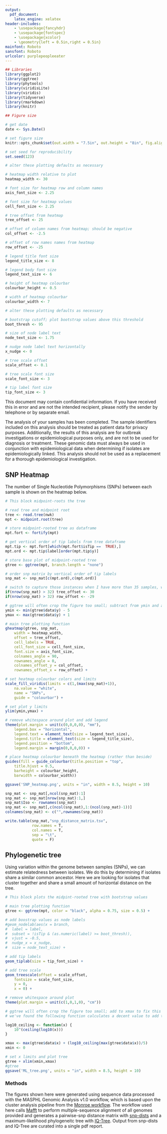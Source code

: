 ```yaml
---
output:
  pdf_document:
    latex_engine: xelatex
header-includes:
    - \usepackage{fancyhdr}
    - \usepackage{fontspec}
    - \usepackage{xcolor}
    - \geometry{left = 0.5in,right = 0.5in}
mainfont: Roboto
sansfont: Roboto
urlcolor: purplepeopleeater
---
```

<!-- define color and adjust lengths for header and footer-->
\definecolor{purplepeopleeater}{RGB}{106,13,75}
\addtolength{\headheight}{3.0cm}
\addtolength{\topmargin}{-0.5in}
\addtolength{\footskip}{-0.225in}

<!-- % setup header -->
\pagestyle{fancy}
\fancyhf{}

<!-- header content -->
<!-- Uncomment the line of code below to include a header -->
\fancyhead[R]{\Huge MASPHL Genomic Analysis\\
\Large `r paste(Sys.Date())`}

<!-- create red header line -->
\renewcommand{\headrulewidth}{1pt}
\renewcommand{\headrule}{\hbox to\headwidth{%
    \color{purplepeopleeater}\leaders\hrule height \headrulewidth\hfill}}

<!-- footer content --> 
\fancyfoot[C]{For surveillance use only, not for clinical or research use.} 
\fancyfoot[R]{\thepage}

<!-- create red footer line -->
\renewcommand{\footrulewidth}{1pt}
\renewcommand{\footrule}{\hbox to\headwidth{%
    \color{purplepeopleeater}\leaders\hrule height \headrulewidth\hfill}}

```r

## Libraries
library(ggplot2)
library(ggtree)
library(phytools)
library(viridisLite)
library(viridis)
library(tidyverse)
library(rmarkdown)
library(knitr)

## Figure size

# get date
date <- Sys.Date()

# set figure size
knitr::opts_chunk$set(out.width = "7.5in", out.height = "8in", fig.align = "left")

# set seed for reproducibility
set.seed(123)

```

```r

# alter these plotting defaults as necessary

# heatmap width relative to plot
heatmap_width <- 30

# font size for heatmap row and column names
axis_font_size <- 2.25

# font size for heatmap values
cell_font_size <- 2.25

# tree offset from heatmap
tree_offset <- 25

# offset of column names from heatmap; should be negative
col_offset <- -2.5

# offset of row names names from heatmap
row_offset <- -25

# legend title font size
legend_title_size <- 8

# legend body font size
legend_text_size <- 6

# height of heatmap colourbar
colourbar_height <- 0.5

# width of heatmap colourbar
colourbar_width <- 7

```

```r

# alter these plotting defaults as necessary

# bootstrap cutoff; plot bootstrap values above this threshold
boot_thresh <- 95

# size of node label text
node_text_size <- 1.75

# nudge node label text horizontally
x_nudge <- 0

# tree scale offset
scale_offset <- 0.1

# tree scale font size
scale_font_size <- 3

# tip label font size
tip_font_size <- 3

```
This document may contain confidential information. If you have received this in error and are not the intended recipient, please notify the sender by telephone or by separate email.

The analysis of your samples has been completed. The sample identifiers included on this analysis should be treated as patient data for privacy purposes. Additionally, the results of this analysis are for outbreak investigations or epidemiological purposes only, and are not to be used for diagnosis or treatment. These genomic data must always be used in conjunction with epidemiological data when determining if isolates are epidemiologically linked. This analysis should not be used as a replacement for a thorough epidemiological investigation.

## SNP Heatmap

The number of Single Nucleotide Polymorphisms (SNPs) between each sample is shown on the heatmap below.

```r

# This block midpoint-roots the tree

# read tree and midpoint root
tree <- read.tree(nwk)
mpt <- midpoint.root(tree)

# store midpoint-rooted tree as dataframe
mpt.fort <- fortify(mpt)

# get vertical order of tip labels from tree dataframe
mpt.tip <- mpt.fort[which(mpt.fort$isTip ==  TRUE),]
mpt.ord <- mpt.tip$label[order(mpt.tip$y)]

# store base plot of midpoint-rooted tree
gtree <- ggtree(mpt, branch.length = "none")

```

```r

# order snp matrix by vertical order of tip labels
snp_mat <- snp_mat[c(mpt.ord),c(mpt.ord)]

# switch to capture those instances when I have more than 35 samples, which throws off the dendogram/snp matrix formatting
if(nrow(snp_mat) > 32) tree_offset <- 30
if(nrow(snp_mat) > 32) row_offset <- -29

```

```r

# ggtree will often crop the figure too small; subtract from ymin and add to ymax to fix this
ymin <- min(gtree$data$y) - 5
ymax <- max(gtree$data$y) + 1

# main tree plotting function
gheatmap(gtree, snp_mat,
    width = heatmap_width,
    offset = tree_offset,
    cell_labels = TRUE,
    cell_font_size = cell_font_size,
    font.size = axis_font_size,
    colnames_angle = 90,
    rownames_angle = 0,
    colnames_offset_y = col_offset,
    rownames_offset_x = row_offset) +

# set heatmap colourbar colors and limits
scale_fill_viridis(limits = c(1,(max(snp_mat)+1)),
    na.value = "white",
    name = "SNPs",
    guide = "colourbar") +

# set plot y limits
ylim(ymin,ymax) +

# remove whitespace around plot and add legend
theme(plot.margin = unit(c(0,0,0,0), "mm"),
    legend.box = "horizontal",
    legend.text = element_text(size = legend_text_size),
    legend.title = element_text(size = legend_title_size),
    legend.position = "bottom",
    legend.margin = margin(0,0,0,0)) +

# place heatmap colourbar beneath the heatmap (rather than beside)
guides(fill = guide_colourbar(title.position = "top",
    title.hjust = 0.5,
    barheight = colourbar_height,
    barwidth = colourbar_width))

ggsave('SNP_heatmap.png', units = "in", width = 8.5, height = 10)

snp_mat <- snp_mat[,ncol(snp_mat):1]
snp_mat <- snp_mat[nrow(snp_mat):1,]
snp_mat$Iso <- rownames(snp_mat)
snp_mat <- snp_mat[,c(ncol(snp_mat),1:(ncol(snp_mat)-1))]
colnames(snp_mat) <- c("",rownames(snp_mat))

write.table(snp_mat,"snp_distance_matrix.tsv",
            row.names = T,
            col.names = T,
            sep = "\t",
            quote = F)
```
\newpage
## Phylogenetic tree

Using variation within the genome between samples (SNPs), we can estimate relatedness between isolates. We do this by determining if isolates share a similar common ancestor. Here we are looking for isolates that cluster together and share a small amount of horizontal distance on the tree.

```r

# This block plots the midpint-rooted tree with bootstrap values

# main tree plotting function
gtree <- ggtree(mpt, color = "black", alpha = 0.75, size = 0.5) +

# add boostrap values as node labels
#geom_nodelab(aes(x = branch,
#  label = label,
#  subset = !isTip & (as.numeric(label) >= boot_thresh)),
#  vjust = -0.5,
#  nudge_x = x_nudge,
#  size = node_text_size) +

# add tip labels
geom_tiplab(size = tip_font_size) +

# add tree scale
geom_treescale(offset = scale_offset,
    fontsize = scale_font_size,
    y = 0,
    x = 0) +

# remove whitespace around plot
theme(plot.margin = unit(c(1,0,1,0), "cm"))

# ggtree will often crop the figure too small; add to xmax to fix this
# we've found the following function calculates a decent value to add to xmax:

log10_ceiling <- function(x) {
    10^(ceiling(log10(x)))
}

xmax <- max(gtree$data$x) + (log10_ceiling(max(gtree$data$x))/5)
xmin <- 0

# set x limits and plot tree
gtree + xlim(xmin,xmax)
#gtree
ggsave('ML_tree.png', units = "in", width = 8.5, height = 10)
```

### Methods

The figures shown here were generated using sequence data processed with the MASPHL Genomic Analysis v1.0 workflow, which is based upon the cluster analysis pipeline from the [Monroe workflow](https://github.com/StaPH-B/staphb_toolkit/tree/dev). The workflow used here calls [Mafft](https://mafft.cbrc.jp/alignment/software/) to perform multiple-sequence alignment of all genomes provided and generates a pairwise-snp distance matrix with [snp-dists](https://github.com/tseemann/snp-dists) and a maximum-likelihood phylogeneitc tree with [IQ-Tree](http://www.iqtree.org/). Output from snp-dists and IQ-Tree are curated into a single pdf report.
